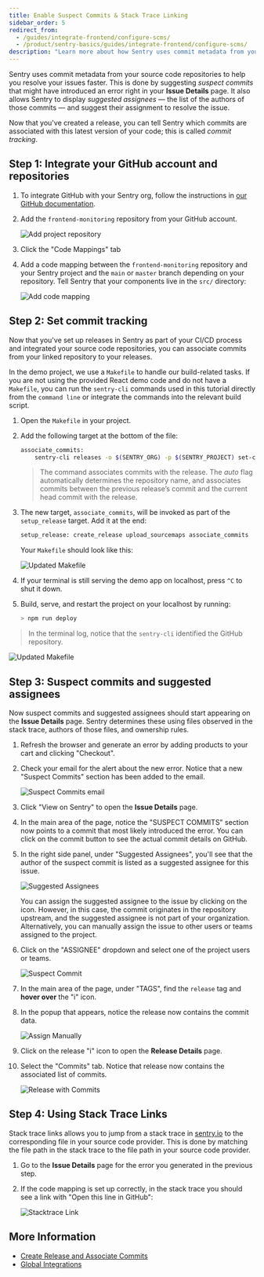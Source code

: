 ```yaml
---
title: Enable Suspect Commits & Stack Trace Linking
sidebar_order: 5
redirect_from:
  - /guides/integrate-frontend/configure-scms/
  - /product/sentry-basics/guides/integrate-frontend/configure-scms/
description: "Learn more about how Sentry uses commit metadata from your source code repositories to help you resolve your issues faster."
---
```


<Include name="only-error-issues-note.mdx" />

Sentry uses commit metadata from your source code repositories to help you resolve your issues faster. This is done by suggesting _suspect commits_ that might have introduced an error right in your **Issue Details** page. It also allows Sentry to display _suggested assignees_ — the list of the authors of those commits — and suggest their assignment to resolve the issue.

Now that you've created a release, you can tell Sentry which commits are associated with this latest version of your code; this is called _commit tracking_.

## Step 1: Integrate your GitHub account and repositories

1. To integrate GitHub with your Sentry org, follow the instructions in [our GitHub documentation](/product/integrations/source-code-mgmt/github/).

2. Add the `frontend-monitoring` repository from your GitHub account.

   ![Add project repository](configure-scms-01.png)

3. Click the "Code Mappings" tab

4. Add a code mapping between the `frontend-monitoring` repository and your Sentry project and the `main` or `master` branch depending on your repository. Tell Sentry that your components live in the `src/` directory:

   ![Add code mapping](configure-scms-09.png)

## Step 2: Set commit tracking

Now that you've set up releases in Sentry as part of your CI/CD process and integrated your source code repositories, you can associate commits from your linked repository to your releases.

<Note>

In the demo project, we use a `Makefile` to handle our build-related tasks. If you are not using the provided React demo code and do not have a `Makefile`, you can run the `sentry-cli` commands used in this tutorial directly from the `command line` or integrate the commands into the relevant build script.

</Note>

1. Open the `Makefile` in your project.

2. Add the following target at the bottom of the file:

   ```bash
   associate_commits:
       sentry-cli releases -o $(SENTRY_ORG) -p $(SENTRY_PROJECT) set-commits --auto $(REACT_APP_RELEASE_VERSION)
   ```

   > The command associates commits with the release. The _auto_ flag automatically determines the repository name, and associates commits between the previous release’s commit and the current head commit with the release.

3. The new target, `associate_commits`, will be invoked as part of the `setup_release` target. Add it at the end:

   ```bash
   setup_release: create_release upload_sourcemaps associate_commits
   ```

   Your `Makefile` should look like this:

   ![Updated Makefile](configure-scms-02.png)

4. If your terminal is still serving the demo app on localhost, press `^C` to shut it down.

5. Build, serve, and restart the project on your localhost by running:

   ```bash
   > npm run deploy
   ```

> In the terminal log, notice that the `sentry-cli` identified the GitHub repository.

![Updated Makefile](configure-scms-03.png)

## Step 3: Suspect commits and suggested assignees

Now suspect commits and suggested assignees should start appearing on the **Issue Details** page. Sentry determines these using files observed in the stack trace, authors of those files, and ownership rules.

1. Refresh the browser and generate an error by adding products to your cart and clicking "Checkout".

2. Check your email for the alert about the new error. Notice that a new "Suspect Commits" section has been added to the email.

   ![Suspect Commits email](configure-scms-08.png)

3. Click "View on Sentry" to open the **Issue Details** page.

4. In the main area of the page, notice the "SUSPECT COMMITS" section now points to a commit that most likely introduced the error. You can click on the commit button to see the actual commit details on GitHub.

5. In the right side panel, under "Suggested Assignees", you'll see that the author of the suspect commit is listed as a suggested assignee for this issue.

   ![Suggested Assignees](configure-scms-04.png)

   You can assign the suggested assignee to the issue by clicking on the icon. However, in this case, the commit originates in the repository upstream, and the suggested assignee is not part of your organization. Alternatively, you can manually assign the issue to other users or teams assigned to the project.

6. Click on the "ASSIGNEE" dropdown and select one of the project users or teams.

   ![Suspect Commit](configure-scms-05.png)

7. In the main area of the page, under "TAGS", find the `release` tag and **hover over** the "i" icon.

8. In the popup that appears, notice the release now contains the commit data.

   ![Assign Manually](configure-scms-06.png)

9. Click on the release "i" icon to open the **Release Details** page.

10. Select the "Commits" tab. Notice that release now contains the associated list of commits.

    ![Release with Commits](configure-scms-07.png)


## Step 4: Using Stack Trace Links

Stack trace links allows you to jump from a stack trace in [sentry.io](https://sentry.io) to the corresponding file in your source code provider. This is done by matching the file path in the stack trace to the file path in your source code provider.

1. Go to the **Issue Details** page for the error you generated in the previous step.

2. If the code mapping is set up correctly, in the stack trace you should see a link with "Open this line in GitHub":

   ![Stacktrace Link](configure-scms-10.png)



## More Information

- [Create Release and Associate Commits](/product/releases/setup/)
- [Global Integrations](/product/integrations/)
